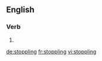 
==English==

===Verb===
{{head|en|present participle}}

# {{present participle of|stopple|lang=en}}

[[de:stoppling]]
[[fr:stoppling]]
[[vi:stoppling]]